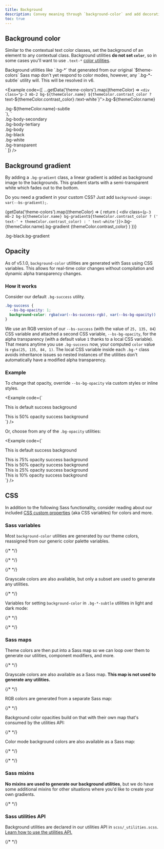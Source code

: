 ```yaml
---
title: Background
description: Convey meaning through `background-color` and add decoration with gradients.
toc: true
---
```



<Callout name="warning-color-assistive-technologies" />

## Background color

Similar to the contextual text color classes, set the background of an element to any contextual class. Background utilities **do not set `color`**, so in some cases you'll want to use `.text-*` [color utilities]([[docsref:/utilities/colors]]).

<Callout>
Background utilities like `.bg-*` that generated from our original `$theme-colors` Sass map don't yet respond to color modes, however, any `.bg-*-subtle` utility will. This will be resolved in v6.
</Callout>

<Example code={[
  ...getData('theme-colors').map((themeColor) => `<div class="p-3 mb-2 bg-${themeColor.name} ${themeColor.contrast_color ? `text-${themeColor.contrast_color}` : `text-white`}">.bg-${themeColor.name}</div>
<div class="p-3 mb-2 bg-${themeColor.name}-subtle text-${themeColor.name}-emphasis">.bg-${themeColor.name}-subtle</div>`),
  `<div class="p-3 mb-2 bg-body-secondary">.bg-body-secondary</div>
<div class="p-3 mb-2 bg-body-tertiary">.bg-body-tertiary</div>
<div class="p-3 mb-2 bg-body text-body">.bg-body</div>
<div class="p-3 mb-2 bg-black text-white">.bg-black</div>
<div class="p-3 mb-2 bg-white text-dark">.bg-white</div>
<div class="p-3 mb-2 bg-transparent text-body">.bg-transparent</div>`
]} />

## Background gradient

By adding a `.bg-gradient` class, a linear gradient is added as background image to the backgrounds. This gradient starts with a semi-transparent white which fades out to the bottom.

Do you need a gradient in your custom CSS? Just add `background-image: var(--bs-gradient);`.

{getData('theme-colors').map((themeColor) => {
  return (
    <div class={`p-3 mb-2 bg-${themeColor.name} bg-gradient${themeColor.contrast_color ? (' text-' + themeColor.contrast_color) : ' text-white'}`}>.bg-{themeColor.name}.bg-gradient {themeColor.contrast_color}</div>
  )
})}
<div class="p-3 mb-2 bg-black bg-gradient text-white">.bg-black.bg-gradient</div>

## Opacity

<AddedIn version="5.1.0" />

As of v5.1.0, `background-color` utilities are generated with Sass using CSS variables. This allows for real-time color changes without compilation and dynamic alpha transparency changes.

### How it works

Consider our default `.bg-success` utility.

```css
.bg-success {
  --bs-bg-opacity: 1;
  background-color: rgba(var(--bs-success-rgb), var(--bs-bg-opacity)) !important;
}
```

We use an RGB version of our `--bs-success` (with the value of `25, 135, 84`) CSS variable and attached a second CSS variable, `--bs-bg-opacity`, for the alpha transparency (with a default value `1` thanks to a local CSS variable). That means anytime you use `.bg-success` now, your computed `color` value is `rgba(25, 135, 84, 1)`. The local CSS variable inside each `.bg-*` class avoids inheritance issues so nested instances of the utilities don't automatically have a modified alpha transparency.

### Example

To change that opacity, override `--bs-bg-opacity` via custom styles or inline styles.

<Example code={`<div class="bg-success p-2 text-white">This is default success background</div>
<div class="bg-success p-2" style="--bs-bg-opacity: .5;">This is 50% opacity success background</div>`} />

Or, choose from any of the `.bg-opacity` utilities:

<Example code={`<div class="bg-success p-2 text-white">This is default success background</div>
<div class="bg-success p-2 text-white bg-opacity-75">This is 75% opacity success background</div>
<div class="bg-success p-2 text-dark bg-opacity-50">This is 50% opacity success background</div>
<div class="bg-success p-2 text-dark bg-opacity-25">This is 25% opacity success background</div>
<div class="bg-success p-2 text-dark bg-opacity-10">This is 10% opacity success background</div>`} />

## CSS

In addition to the following Sass functionality, consider reading about our included [CSS custom properties]([[docsref:/customize/css-variables]]) (aka CSS variables) for colors and more.

### Sass variables

Most `background-color` utilities are generated by our theme colors, reassigned from our generic color palette variables.

{/* <ScssDocs name="color-variables" file="scss/_variables.scss" /> */}

{/* <ScssDocs name="theme-color-variables" file="scss/_variables.scss" /> */}

{/* <ScssDocs name="variable-gradient" file="scss/_variables.scss" /> */}

Grayscale colors are also available, but only a subset are used to generate any utilities.

{/* <ScssDocs name="gray-color-variables" file="scss/_variables.scss" /> */}

Variables for setting `background-color` in `.bg-*-subtle` utilities in light and dark mode:

{/* <ScssDocs name="theme-bg-subtle-variables" file="scss/_variables.scss" /> */}

{/* <ScssDocs name="theme-bg-subtle-dark-variables" file="scss/_variables-dark.scss" /> */}

### Sass maps

Theme colors are then put into a Sass map so we can loop over them to generate our utilities, component modifiers, and more.

{/* <ScssDocs name="theme-colors-map" file="scss/_variables.scss" /> */}

Grayscale colors are also available as a Sass map. **This map is not used to generate any utilities.**

{/* <ScssDocs name="gray-colors-map" file="scss/_variables.scss" /> */}

RGB colors are generated from a separate Sass map:

{/* <ScssDocs name="theme-colors-rgb" file="scss/_maps.scss" /> */}

Background color opacities build on that with their own map that's consumed by the utilities API:

{/* <ScssDocs name="utilities-bg-colors" file="scss/_maps.scss" /> */}

Color mode background colors are also available as a Sass map:

{/* <ScssDocs name="theme-bg-subtle-map" file="scss/_maps.scss" /> */}

{/* <ScssDocs name="theme-bg-subtle-dark-map" file="scss/_maps.scss" /> */}

### Sass mixins

**No mixins are used to generate our background utilities**, but we do have some additional mixins for other situations where you'd like to create your own gradients.

<ScssDocs name="gradient-bg-mixin" file="scss/mixins/_gradients.scss" />

{/* <ScssDocs name="gradient-mixins" file="scss/mixins/_gradients.scss" /> */}

### Sass utilities API

Background utilities are declared in our utilities API in `scss/_utilities.scss`. [Learn how to use the utilities API.]([[docsref:/utilities/api#using-the-api]])

{/* <ScssDocs name="utils-bg-color" file="scss/_utilities.scss" /> */}
